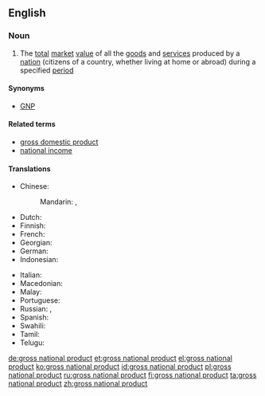 ==English==
{{wikipedia}}

===Noun===
{{en-noun|head=[[gross]] [[national]] [[product]]|-|s}}

# {{context|economics|lang=en}} The [[total]] [[market]] [[value]] of all the [[goods]] and [[service]]s produced by a [[nation]] (citizens of a country, whether living at home or abroad) during a specified [[period]]

====Synonyms====
* [[GNP]]

====Related terms====
* [[gross domestic product]]
* [[national income]]

====Translations====
{{trans-top|economics}}
* Chinese:
*: Mandarin: {{t|cmn|國民生產總值|sc=Hani}}, {{t|cmn|国民生产总值|tr=guómín shēngchǎn zǒngzhí|sc=Hani}}
* Dutch: {{t|nl|bruto nationaal product}}
* Finnish: {{t+|fi|bruttokansantuote}}
* French: {{t|fr|produit national brut}}
* Georgian: {{t|ka|მთლიანი ეროვნული პროდუქტი|sc=Geor}}
* German: {{t+|de|Bruttosozialprodukt|n}}
* Indonesian: {{t|id|produk nasional bruto}}
{{trans-mid}}
* Italian: {{t|it|prodotto nazionale lordo}}
* Macedonian: {{t-needed|mk}}
* Malay: {{t|ms|keluaran negara kasar}}
* Portuguese: {{t+|pt|produto nacional bruto|m}}
* Russian: {{t|ru|валово́й национа́льный проду́кт|m}}, {{t+|ru|ВНП|m}}
* Spanish: {{t|es|producto nacional bruto|m}}
* Swahili: {{t|sw|jumla ya pato la taifa}}
* Tamil: {{t-needed|ta}}
* Telugu: {{t+|te|స్థూల జాతీయోత్పత్తి}}
{{trans-bottom}}

[[de:gross national product]]
[[et:gross national product]]
[[el:gross national product]]
[[ko:gross national product]]
[[id:gross national product]]
[[pl:gross national product]]
[[ru:gross national product]]
[[fi:gross national product]]
[[ta:gross national product]]
[[zh:gross national product]]